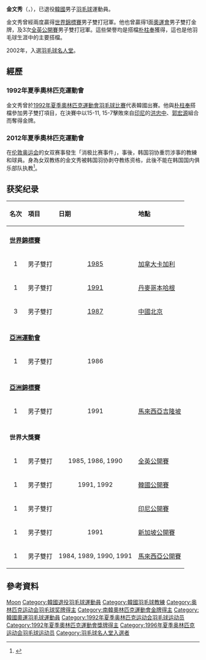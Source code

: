 {{noteTA|G1=Badminton}}
{{Infobox Badminton player
| playername              = 金文秀
| romanizedname           = {{lang|en|Kim Moon-soo}}
| image                   = 
| size                    = 
| caption                 =
| nickname                = 
| birth_name              = 
| date_of_birth           = {{birth date and age|1963|12|29}}
| place_of_birth          = 
| date_of_death           = 
| residence               =
| height                  = 
| weight                  = 
| handedness              = 
| country                 = {{KOR}}
| years_started           = 
| years_retired           = 
| coach                   = 
| event                   = 男子雙打
| highest_ranking         = 
| date_of_highest_ranking = 
| current_ranking         = 現已退役
| date_of_current_ranking = 
| played                  = 
| titles                  = [[File:Gold_medal_olympic.svg|15px]] [[夏季奧林匹克運動會羽毛球比賽|奧運會]]：1（男雙）<br/>[[File:Gold_medal_world_centered-2.svg|15px]] [[世界羽毛球錦標賽|世錦賽]]：2（男雙）<br/>[[File:Simple_silver_cup.svg|15px]] [[羽毛球世界盃|世界盃]]：3（男雙）<br/>[[File:Simple_silver_cup.svg|15px]] [[蘇迪曼盃|蘇迪曼盃]]：2
| bwf_profile             = 86D4AD5C-A099-4371-B5F8-F5B2F7011588
| bwf_id                  = 251
| updated                 = 
| medaltemplates          =
{{MedalSport|男子[[羽毛球|羽毛球]]}}
{{MedalCountry | {{KOR}}}}
{{MedalCompetition|[[夏季奧林匹克運動會羽毛球比賽|夏季奧林匹克運動會]]}}
{{MedalGold  | [[1992年夏季奧林匹克運動會羽毛球比賽|1992 巴塞隆納]] | 男子雙打}}
{{MedalCompetition|[[世界羽毛球锦标赛|世界锦标赛]]}}
{{MedalGold  | [[1985年世界羽毛球錦標賽|1985年 曼谷]] | 男子雙打}}
{{MedalBronze| [[1987年世界羽毛球錦標賽|1987年 杭州]] | 男子雙打}}
{{MedalGold  | [[1991年世界羽毛球錦標賽|1991年 杭州]] | 男子雙打}}
{{MedalCompetition|[[羽毛球世界杯|世界杯]]}}
{{MedalGold  | [[1983年羽毛球世界杯|1983年 吉隆坡]] | 男子雙打}}
{{MedalBronze| [[1986年羽毛球世界杯|1986年 雅加達]] | 男子雙打}}
{{MedalGold  | [[1987年羽毛球世界杯|1987年 吉隆坡]] | 男子雙打}}
{{MedalGold  | [[1989年羽毛球世界杯|1989年 廣州]] | 男子雙打}}
{{MedalSilver| 1989年 廣州 | 混合雙打}}
{{MedalSilver| [[1991年羽毛球世界杯|1991年 澳門]] | 男子雙打}}
{{MedalCompetition|[[蘇迪曼盃|蘇迪曼盃]]}}
{{MedalSilver| [[1989年湯姆斯盃|1989年 雅加達]] | 混合團體}}
{{MedalGold  | [[1991年湯姆斯盃|1991年 哥本哈根]] | 混合團體}}
{{MedalGold  | [[1993年湯姆斯盃|1993年 伯明罕]] | 混合團體}}
{{MedalCompetition|[[湯姆斯盃|湯姆斯盃]]}}
{{MedalBronze| [[1992年湯姆斯盃|1992年 吉隆坡]] | 男子團體}}
{{MedalCompetition| [[亞洲運動會羽毛球比賽|亞洲運動會]]}}
{{MedalGold  | [[1986年亞洲運動會羽毛球比賽|1986 首爾]] | 男子團體}}
{{MedalGold  | 1986 首爾 | 男子雙打}}
{{MedalBronze| [[1990年亞洲運動會羽毛球比賽|1990 北京]] | 男子團體}}
{{MedalBronze| 1990 北京 | 男子雙打}}
{{MedalCompetition| [[亞洲羽毛球錦標賽|亞洲錦標賽]]}}
{{MedalGold  | [[1985年亞洲羽毛球錦標賽|1985 吉隆坡]] | 男子雙打}}
{{MedalBronze| [[1987年亞洲羽毛球錦標賽|1987 三寶瓏]] | 男子團體}}
{{MedalBronze| [[1989年亞洲羽毛球錦標賽|1989 上海]] | 男子團體}}
{{MedalGold  | [[1991年亞洲羽毛球錦標賽|1991 吉隆坡]] | 男子雙打}}
}}
{{Infobox Korean name| hangul=김문수 |hanja=金文秀| rr=Gim Mun-su | mr=Kim Mun-su}}
'''金文秀'''（{{lang-ko|김문수}}，{{bd|1963年|12月29日|||catIdx=K金}}），已退役[[韓國|韓國]]男子[[羽毛球|羽毛球]]運動員。

金文秀曾經兩度贏得[[世界羽毛球錦標賽|世界錦標賽]]男子雙打冠軍。他也曾贏得1面[[奧林匹克運動會羽毛球比賽|奧運會]]男子雙打金牌，及3次[[全英羽毛球公開賽|全英公開賽]]男子雙打冠軍。這些榮譽均是搭檔[[朴柱奉|朴柱奉]]獲得，這也是他羽毛球生涯中的主要搭檔。

2002年，入選[[羽毛球名人堂|羽毛球名人堂]]。

==經歷==
===1992年夏季奧林匹克運動會===
金文秀曾於[[1992年夏季奧林匹克運動會羽毛球比賽|1992年夏季奧林匹克運動會羽毛球比賽]]代表韓國出賽。他與[[朴柱奉|朴柱奉]]搭檔參加男子雙打項目，在決賽中以15-11, 15-7擊敗來自[[印尼|印尼]]的[[洪忠中|洪忠中]]、[[郭宏源|郭宏源]]組合而奪得金牌。

===2012年夏季奧林匹克運動會===
在[[2012年夏季奥林匹克运动会|伦敦奥运会]]的女双赛事發生「消极比赛事件」，事後，韩国羽协重罚涉事的教練和球員。身為女双教练的金文秀被韩国羽协剥夺教练资格，此後不能在韩国国内俱乐部队执教<ref>{{cite news|title=韩羽协重罚奥运消极比赛:4队员禁赛 教练取消资格|url=http://sports.sina.com.cn/o/2012-08-15/11046191254.shtml|newspaper=新浪体育|date=2012-08-15|accessdate=2012-08-17|archive-date=2012-08-18|archive-url=https://web.archive.org/web/20120818032132/http://sports.sina.com.cn/o/2012-08-15/11046191254.shtml|dead-url=no}}</ref>。

==获奖纪录==
{| class="wikitable" width="600px" style="font-size: 95%;"
!align="left"|名次
!align="left"|項目
!align="left"|日期
!align="left"|地點
|-
|- bgcolor="#F0F8FF"
|align="left" colspan="4"|'''[[世界羽毛球錦標賽|世界錦標賽]]'''
|-
|align="center" bgcolor="#ffd700"|1
|align="left"|男子雙打
|align="center"|[[1985年世界羽毛球錦標賽|1985]]
|align="left"|[[加拿大|加拿大]][[卡加利|卡加利]]
|-
|align="center" bgcolor="#ffd700"|1
|align="left"|男子雙打
|align="center"|[[1991年世界羽毛球錦標賽|1991]]
|align="left"|[[丹麥|丹麥]][[哥本哈根|哥本哈根]]
|-
|align="center" bgcolor="#b8860b"|3
|align="left"|男子雙打
|align="center"|[[1987年世界羽毛球錦標賽|1987]]
|align="left"|[[中國|中國]][[北京|北京]]
|-
|- bgcolor="#F0F8FF"
|align="left" colspan="4"|'''[[亞洲運動會羽毛球比賽|亞洲運動會]]'''
|-
|align="center" bgcolor="#ffd700"|1
|align="left"|男子雙打
|align="center"|1986
|align="left"|
|-
|- bgcolor="#F0F8FF"
|align="left" colspan="4"|'''[[亞洲羽毛球錦標賽|亞洲錦標賽]]'''
|-
|align="center" bgcolor="#ffd700"|1
|align="left"|男子雙打
|align="center"|1991
|align="left"|[[馬來西亞|馬來西亞]][[吉隆坡|吉隆坡]]
|-
|- bgcolor="#F0F8FF"
|align="left" colspan="4"|'''世界大獎賽'''
|-
|align="center" bgcolor="#ffd700"|1
|align="left"|男子雙打
|align="center"|1985, 1986, 1990
|align="left"|[[全英羽毛球公開賽|全英公開賽]]
|-
|align="center" bgcolor="#ffd700"|1
|align="left"|男子雙打
|align="center"|1991, 1992
|align="left"|[[韓國羽毛球公開賽|韓國公開賽]]
|-
|align="center" bgcolor="#ffd700"|1
|align="left"|男子雙打
|align="center"|{{link-en|1991|1991 Indonesia Open (badminton)}}
|align="left"|[[印尼羽毛球公開賽|印尼公開賽]]
|-
|align="center" bgcolor="#ffd700"|1
|align="left"|男子雙打
|align="center"|1991
|align="left"|[[新加坡羽毛球公開賽|新加坡公開賽]] 
|-
|align="center" bgcolor="#ffd700"|1
|align="left"|男子雙打
|align="center"|1984, 1989, 1990, 1991
|align="left"| [[馬來西亞羽毛球公開賽|馬來西亞公開賽]]
|}

== 參考資料 ==
{{Reflist}}

{{苏迪曼杯冠军}}
{{奧林匹克運動會羽毛球男子雙打冠軍}}
{{世界羽毛球錦標賽男雙冠軍}}
{{亚洲运动会羽毛球比赛男子双打冠军}}
{{亚洲运动会羽毛球比赛男子团体冠军}}

{{Authority control}}
{{DEFAULTSORT:Kim Moon-Soo}}
[[Category:金姓|Moon]]
[[Category:韓國退役羽毛球運動員|Category:韓國退役羽毛球運動員]]
[[Category:韓國羽毛球教練|Category:韓國羽毛球教練]]
[[Category:奥林匹克运动会羽毛球奖牌得主|Category:奥林匹克运动会羽毛球奖牌得主]]
[[Category:南韓奧林匹克運動會金牌得主|Category:南韓奧林匹克運動會金牌得主]]
[[Category:韓國奧運羽毛球運動員|Category:韓國奧運羽毛球運動員]]
[[Category:1992年夏季奥林匹克运动会羽毛球运动员|Category:1992年夏季奥林匹克运动会羽毛球运动员]]
[[Category:1992年夏季奧林匹克運動會獎牌得主|Category:1992年夏季奧林匹克運動會獎牌得主]]
[[Category:1996年夏季奥林匹克运动会羽毛球运动员|Category:1996年夏季奥林匹克运动会羽毛球运动员]]
[[Category:羽毛球名人堂入選者|Category:羽毛球名人堂入選者]]